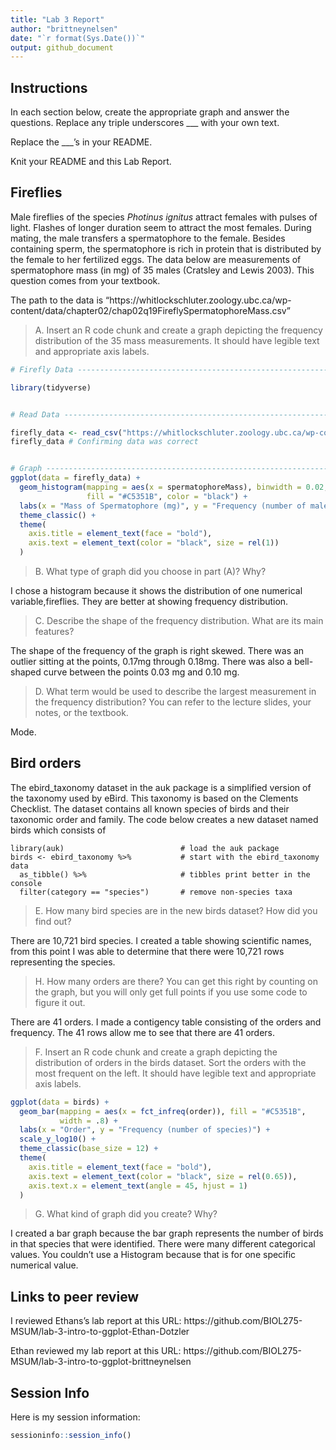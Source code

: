 ```yaml
---
title: "Lab 3 Report"
author: "brittneynelsen"
date: "`r format(Sys.Date())`"
output: github_document
---
```


## Instructions

In each section below, create the appropriate graph and answer the questions. Replace any triple underscores \_\_\_ with your own text.

Replace the \_\_\_'s in your README.

Knit your README and this Lab Report.

## Fireflies

Male fireflies of the species *Photinus ignitus* attract females with pulses of light. Flashes of longer duration seem to attract the most females. During mating, the male transfers a spermatophore to the female. Besides containing sperm, the spermatophore is rich in protein that is distributed by the female to her fertilized eggs. The data below are measurements of spermatophore mass (in mg) of 35 males (Cratsley and Lewis 2003). This question comes from your textbook.

The path to the data is "https://whitlockschluter.zoology.ubc.ca/wp-content/data/chapter02/chap02q19FireflySpermatophoreMass.csv"

> A. Insert an R code chunk and create a graph depicting the frequency distribution of the 35 mass measurements. It should have legible text and appropriate axis labels.

```r
# Firefly Data -----------------------------------------------------------

library(tidyverse)


# Read Data -----------------------------------------------------------------

firefly_data <- read_csv("https://whitlockschluter.zoology.ubc.ca/wp-content/data/chapter02/chap02q19FireflySpermatophoreMass.csv")
firefly_data # Confirming data was correct


# Graph -------------------------------------------------------------------
ggplot(data = firefly_data) +
  geom_histogram(mapping = aes(x = spermatophoreMass), binwidth = 0.02,
                 fill = "#C5351B", color = "black") +
  labs(x = "Mass of Spermatophore (mg)", y = "Frequency (number of males)") +
  theme_classic() +
  theme(
    axis.title = element_text(face = "bold"),
    axis.text = element_text(color = "black", size = rel(1))
  )
```



> B. What type of graph did you choose in part (A)? Why?

I chose a histogram because it shows the distribution of one numerical variable,fireflies. They are better at showing frequency distribution.

> C. Describe the shape of the frequency distribution. What are its main features?

The shape of the frequency of the graph is right skewed. There was an outlier sitting at the points, 0.17mg through 0.18mg. There was also a bell-shaped curve between the points 0.03 mg and 0.10 mg. 

> D. What term would be used to describe the largest measurement in the frequency distribution? You can refer to the lecture slides, your notes, or the textbook.

Mode.

## Bird orders

The ebird_taxonomy dataset in the auk package is a simplified version of the taxonomy used by eBird. This taxonomy is based on the Clements Checklist. The dataset contains all known species of birds and their taxonomic order and family. The code below creates a new dataset named birds which consists of

```
library(auk)                          # load the auk package
birds <- ebird_taxonomy %>%           # start with the ebird_taxonomy data
  as_tibble() %>%                     # tibbles print better in the console
  filter(category == "species")       # remove non-species taxa
```

> E. How many bird species are in the new birds dataset? How did you find out?

There are 10,721 bird species. I created a table showing scientific names, from this point I was able to determine that there were 10,721 rows representing the species.

> H. How many orders are there? You can get this right by counting on the graph, but you will only get full points if you use some code to figure it out.

There are 41 orders. I made a contigency table consisting of the orders and frequency. The 41 rows allow me to see that there are 41 orders.

> F. Insert an R code chunk and create a graph depicting the distribution of orders in the birds dataset. Sort the orders with the most frequent on the left. It should have legible text and appropriate axis labels.

```r
ggplot(data = birds) +
  geom_bar(mapping = aes(x = fct_infreq(order)), fill = "#C5351B", 
           width = .8) +
  labs(x = "Order", y = "Frequency (number of species)") +
  scale_y_log10() +
  theme_classic(base_size = 12) +
  theme(
    axis.title = element_text(face = "bold"),
    axis.text = element_text(color = "black", size = rel(0.65)),
    axis.text.x = element_text(angle = 45, hjust = 1)
  )  
```


> G. What kind of graph did you create? Why?

I created a bar graph because the bar graph represents the number of birds in that species that were identified. There were many different categorical values. You couldn't use a Histogram because that is for one specific numerical value.

## Links to peer review

I reviewed Ethans's lab report at this URL: https://github.com/BIOL275-MSUM/lab-3-intro-to-ggplot-Ethan-Dotzler

Ethan reviewed my lab report at this URL: https://github.com/BIOL275-MSUM/lab-3-intro-to-ggplot-brittneynelsen

## Session Info

Here is my session information:

```r
sessioninfo::session_info()
```
